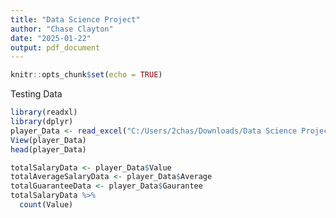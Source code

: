 ---
title: "Data Science Project"
author: "Chase Clayton"
date: "2025-01-22"
output: pdf_document
---

```{r setup, include=FALSE}
knitr::opts_chunk$set(echo = TRUE)
```

Testing Data

```{r, warning=FALSE}
library(readxl)
library(dplyr)
player_Data <- read_excel("C:/Users/2chas/Downloads/Data Science Project/Player Data 2.xlsx")
View(player_Data)
head(player_Data)

totalSalaryData <- player_Data$Value
totalAverageSalaryData <- player_Data$Average
totalGuaranteeData <- player_Data$Gaurantee
totalSalaryData %>% 
  count(Value)


```

